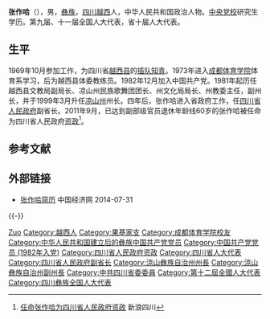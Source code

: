 '''张作哈'''（{{bd|1950年|8月|catIdx=Zhang,张}}），男，[[彝族|彝族]]，[[四川省|四川]][[越西縣|越西]]人，中华人民共和国政治人物。[[中央党校|中央党校]]研究生学历。第九届、十一届全国人大代表，省十届人大代表。 

== 生平 ==
1969年10月参加工作，为四川省[[越西县|越西县]]的[[插队|插队]][[知青|知青]]。1973年进入[[成都体育学院|成都体育学院]]体育系学习，后为越西县体委教练员。1982年12月加入中国共产党。1981年起历任越西县文教局副局长、凉山州民族歌舞团团长、州文化局局长、州教委主任，副州长，并于1999年3月升任[[凉山州|凉山州]]州长。四年后，张作哈进入省政府工作，任[[四川省人民政府|四川省人民政府]]副省长。2011年9月，已达到副部级官员退休年龄线60岁的张作哈被任命为四川省人民政府[[资政|资政]]<ref>[http://sc.sina.com.cn/news/sc-all/2011-11-01/259-79598.html 任命张作哈为四川省人民政府资政] {{Wayback|url=http://sc.sina.com.cn/news/sc-all/2011-11-01/259-79598.html |date=20190219194219 }} 新浪四川</ref>。

== 参考文献 ==
{{Reflist}}

== 外部链接 ==
* [http://district.ce.cn/zt/rwk/sf/sc/rs/201208/10/t20120810_23575081.shtml 张作哈简历] {{Wayback|url=http://district.ce.cn/zt/rwk/sf/sc/rs/201208/10/t20120810_23575081.shtml |date=20200810181607 }} 中国经济网 2014-07-31

{{-}}
{{1994届中央党校一年制中青年干部培训班}}

{{Authority control}}
{{DEFAULTSORT:Zhang张}}
[[Category:张姓|Zuo]]
[[Category:越西人|Category:越西人]]
[[Category:果基家支|Category:果基家支]]
[[Category:成都体育学院校友|Category:成都体育学院校友]]
[[Category:中华人民共和国建立后的彝族中国共产党党员|Category:中华人民共和国建立后的彝族中国共产党党员]]
[[Category:中国共产党党员_(1982年入党)|Category:中国共产党党员 (1982年入党)]]
[[Category:四川省人民政府资政|Category:四川省人民政府资政]]
[[Category:四川省人大代表|Category:四川省人大代表]]
[[Category:四川省人民政府副省长|Category:四川省人民政府副省长]]
[[Category:涼山彝族自治州州長|Category:涼山彝族自治州州長]]
[[Category:涼山彝族自治州副州長|Category:涼山彝族自治州副州長]]
[[Category:中共四川省委委員|Category:中共四川省委委員]]
[[Category:第十二屆全國人大代表|Category:第十二屆全國人大代表]]
[[Category:四川彝族全国人大代表|Category:四川彝族全国人大代表]]